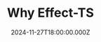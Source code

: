 ---
date: '2024-11-27T18:00:00.000Z'
duration: 120
place: Via Adua, 46/48/50, 04100 Latina LT
maps: https://maps.app.goo.gl/pkxKmmu92vNtBKLr9
signup: https://www.eventbrite.com/e/biglietti-why-effect-ts-1081550168669?aff=oddtdtcreator
thumbnail: /assets/events/20241127.png
title: Why Effect-TS
description: "<a href=\"https://www.linkedin.com/in/enrico-polanski/\"><b>Enrico Polanski</b></a> con un talk imperdibile su <a href=\"https://effect.website/\"><b>Effect-TS</b></a>, libreria in ascesa, che vuole combinare la programmazione funzionale con una developer experience eccellente. <br/><br/>Ci riuscirà? Perché potrebbe essere LA svolta per il tuo prossimo progetto? Scopriamolo insieme! 💻✨"
speakers:
  [
    '{
      "name": "Enrico Polanski",
      "role": "Pragmatic software creator & founder | Public speaker",
      "thumbnail": "/assets/speakers/epolanski.jpeg",
      "linkedinUrl": "https://www.linkedin.com/in/enrico-polanski/"
    }'
  ]
tags: ['javascript', 'typescript', 'functional-programming', 'effect-ts']
---